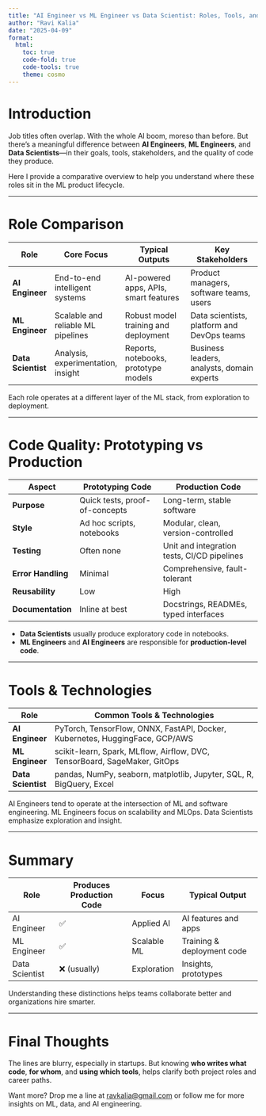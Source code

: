 ```yaml
---
title: "AI Engineer vs ML Engineer vs Data Scientist: Roles, Tools, and Code Quality"
author: "Ravi Kalia"
date: "2025-04-09"
format:
  html:
    toc: true
    code-fold: true
    code-tools: true
    theme: cosmo
---
```


# Introduction

Job titles often overlap. With the whole AI boom, moreso than before. But there's a meaningful difference between **AI Engineers**, **ML Engineers**, and **Data Scientists**—in their goals, tools, stakeholders, and the quality of code they produce.

Here I provide a comparative overview to help you understand where these roles sit in the ML product lifecycle.

---

# Role Comparison

| Role            | Core Focus                          | Typical Outputs                        | Key Stakeholders                          |
|-----------------|-------------------------------------|----------------------------------------|-------------------------------------------|
| **AI Engineer** | End-to-end intelligent systems      | AI-powered apps, APIs, smart features  | Product managers, software teams, users   |
| **ML Engineer** | Scalable and reliable ML pipelines  | Robust model training and deployment   | Data scientists, platform and DevOps teams|
| **Data Scientist** | Analysis, experimentation, insight | Reports, notebooks, prototype models   | Business leaders, analysts, domain experts|

Each role operates at a different layer of the ML stack, from exploration to deployment.

---

# Code Quality: Prototyping vs Production

| Aspect             | Prototyping Code                            | Production Code                                     |
|--------------------|---------------------------------------------|-----------------------------------------------------|
| **Purpose**        | Quick tests, proof-of-concepts              | Long-term, stable software                          |
| **Style**          | Ad hoc scripts, notebooks                   | Modular, clean, version-controlled                  |
| **Testing**        | Often none                                  | Unit and integration tests, CI/CD pipelines         |
| **Error Handling** | Minimal                                     | Comprehensive, fault-tolerant                       |
| **Reusability**    | Low                                         | High                                                |
| **Documentation**  | Inline at best                              | Docstrings, READMEs, typed interfaces               |

- **Data Scientists** usually produce exploratory code in notebooks.
- **ML Engineers** and **AI Engineers** are responsible for **production-level code**.

---

# Tools & Technologies

| Role            | Common Tools & Technologies                                                      |
|-----------------|-----------------------------------------------------------------------------------|
| **AI Engineer** | PyTorch, TensorFlow, ONNX, FastAPI, Docker, Kubernetes, HuggingFace, GCP/AWS      |
| **ML Engineer** | scikit-learn, Spark, MLflow, Airflow, DVC, TensorBoard, SageMaker, GitOps         |
| **Data Scientist** | pandas, NumPy, seaborn, matplotlib, Jupyter, SQL, R, BigQuery, Excel           |

AI Engineers tend to operate at the intersection of ML and software engineering. ML Engineers focus on scalability and MLOps. Data Scientists emphasize exploration and insight.

---

# Summary

| Role            | Produces Production Code | Focus        | Typical Output             |
|-----------------|--------------------------|--------------|-----------------------------|
| AI Engineer     | ✅                        | Applied AI   | AI features and apps        |
| ML Engineer     | ✅                        | Scalable ML  | Training & deployment code  |
| Data Scientist  | ❌ (usually)              | Exploration  | Insights, prototypes        |

Understanding these distinctions helps teams collaborate better and organizations hire smarter.

---

# Final Thoughts

The lines are blurry, especially in startups. But knowing **who writes what code**, **for whom**, and **using which tools**, helps clarify both project roles and career paths.

Want more? Drop me a line at [ravkalia@gmail.com](mailto:ravkalia@gmail.com) or follow me for more insights on ML, data, and AI engineering.
